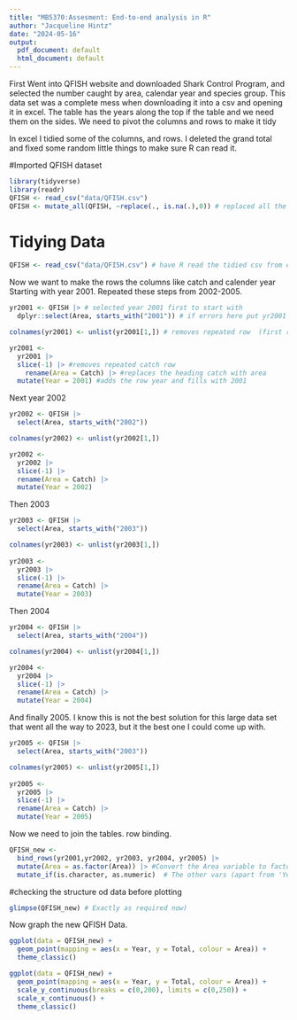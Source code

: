 ```yaml
---
title: "MB5370:Assesment: End-to-end analysis in R"
author: "Jacqueline Hintz"
date: "2024-05-16"
output:
  pdf_document: default
  html_document: default
---
```


First Went into QFISH website and downloaded Shark Control Program, and selected the number caught by area, calendar year and species group. 
This data set was a complete mess when downloading it into a csv and opening it in excel. The table has the years along the top if the table and we need them on the sides. We need to pivot the columns and rows to make it tidy

In excel I tidied some of the columns, and rows. I deleted the grand total and fixed some random little things to make sure R can read it.

#Imported QFISH dataset
```r
library(tidyverse)
library(readr)
QFISH <- read_csv("data/QFISH.csv")
QFISH <- mutate_all(QFISH, ~replace(., is.na(.),0)) # replaced all the N/As with zeros
```

# Tidying Data

```r
QFISH <- read_csv("data/QFISH.csv") # have R read the tidied csv from excel that was imported
```


Now we want to make the rows the columns like catch and calender year 
Starting with year 2001. Repeated these steps from 2002-2005.
```r
yr2001 <- QFISH |> # selected year 2001 first to start with
  dplyr::select(Area, starts_with("2001")) # if errors here put yr2001 infront of Area then comma,

colnames(yr2001) <- unlist(yr2001[1,]) # removes repeated row  (first row- year)

yr2001 <-
  yr2001 |>
  slice(-1) |> #removes repeated catch row
    rename(Area = Catch) |> #replaces the heading catch with area
  mutate(Year = 2001) #adds the row year and fills with 2001
```

Next year 2002
```r
yr2002 <- QFISH |> 
  select(Area, starts_with("2002"))

colnames(yr2002) <- unlist(yr2002[1,]) 

yr2002 <-
  yr2002 |>
  slice(-1) |> 
  rename(Area = Catch) |> 
  mutate(Year = 2002)
```

Then 2003
```r
yr2003 <- QFISH |>
  select(Area, starts_with("2003"))

colnames(yr2003) <- unlist(yr2003[1,])
 
yr2003 <- 
  yr2003 |> 
  slice(-1) |>
  rename(Area = Catch) |>
  mutate(Year = 2003)
```



Then 2004
```r
yr2004 <- QFISH |> 
  select(Area, starts_with("2004")) 

colnames(yr2004) <- unlist(yr2004[1,]) 

yr2004 <-
  yr2004 |>
  slice(-1) |> 
  rename(Area = Catch) |> 
  mutate(Year = 2004)
```

And finally 2005. I know this is not the best solution for this large data set that went all the way to 2023, but it the best one I could come up with. 
```r
yr2005 <- QFISH |>
  select(Area, starts_with("2003"))

colnames(yr2005) <- unlist(yr2005[1,])
 
yr2005 <- 
  yr2005 |> 
  slice(-1) |>
  rename(Area = Catch) |>
  mutate(Year = 2005)
```


Now we need to join the tables. row binding. 
```r
QFISH_new <- 
  bind_rows(yr2001,yr2002, yr2003, yr2004, yr2005) |> 
  mutate(Area = as.factor(Area)) |> #Convert the Area variable to factor ( will be chr otherwise and will not graphg)this just a way to make Area not be affected by next line of code
  mutate_if(is.character, as.numeric)  # The other vars (apart from 'Year') are  chr so  won't be recognised as numeric if plotted on continuous X or Y axis, so we'll convert
```


#checking the structure od data before plotting
```r
glimpse(QFISH_new) # Exactly as required now)
```

Now graph the new QFISH Data.
```r
ggplot(data = QFISH_new) +
  geom_point(mapping = aes(x = Year, y = Total, colour = Area)) + 
  theme_classic()
```
```r
ggplot(data = QFISH_new) +
  geom_point(mapping = aes(x = Year, y = Total, colour = Area)) +
  scale_y_continuous(breaks = c(0,200), limits = c(0,250)) +
  scale_x_continuous() +
  theme_classic()
```






